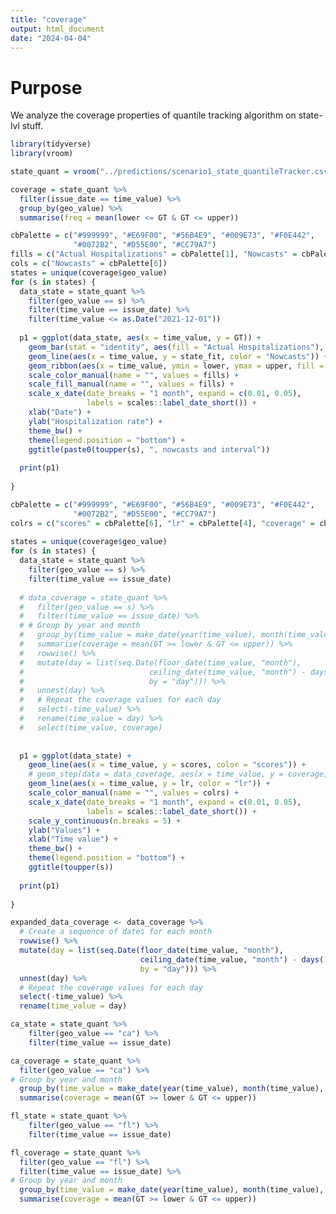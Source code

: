 ```yaml
---
title: "coverage"
output: html_document
date: "2024-04-04"
---
```


# Purpose

We analyze the coverage properties of quantile tracking algorithm on state-lvl stuff.

```r
library(tidyverse)
library(vroom)
```


```r
state_quant = vroom("../predictions/scenario1_state_quantileTracker.csv")
```


```r
coverage = state_quant %>%
  filter(issue_date == time_value) %>%
  group_by(geo_value) %>%
  summarise(freq = mean(lower <= GT & GT <= upper)) 
```


```r
cbPalette = c("#999999", "#E69F00", "#56B4E9", "#009E73", "#F0E442",
              "#0072B2", "#D55E00", "#CC79A7")
fills = c("Actual Hospitalizations" = cbPalette[1], "Nowcasts" = cbPalette[6])
cols = c("Nowcasts" = cbPalette[6])
states = unique(coverage$geo_value)
for (s in states) {
  data_state = state_quant %>%
    filter(geo_value == s) %>%
    filter(time_value == issue_date) %>%
    filter(time_value <= as.Date("2021-12-01"))
  
  p1 = ggplot(data_state, aes(x = time_value, y = GT)) +
    geom_bar(stat = "identity", aes(fill = "Actual Hospitalizations"), alpha = 0.7) +
    geom_line(aes(x = time_value, y = state_fit, color = "Nowcasts")) +
    geom_ribbon(aes(x = time_value, ymin = lower, ymax = upper, fill = "Nowcasts"), alpha = 0.4) +
    scale_color_manual(name = "", values = fills) +
    scale_fill_manual(name = "", values = fills) +
    scale_x_date(date_breaks = "1 month", expand = c(0.01, 0.05),
                 labels = scales::label_date_short()) +
    xlab("Date") +
    ylab("Hospitalization rate") +
    theme_bw() +
    theme(legend.position = "bottom") +
    ggtitle(paste0(toupper(s), ", nowcasts and interval"))
    
  print(p1)
  
}
```


```r
cbPalette = c("#999999", "#E69F00", "#56B4E9", "#009E73", "#F0E442",
              "#0072B2", "#D55E00", "#CC79A7")
colrs = c("scores" = cbPalette[6], "lr" = cbPalette[4], "coverage" = cbPalette[2])
          
states = unique(coverage$geo_value)
for (s in states) {
  data_state = state_quant %>%
    filter(geo_value == s) %>%
    filter(time_value == issue_date)
  
  # data_coverage = state_quant %>%
  #   filter(geo_value == s) %>%
  #   filter(time_value == issue_date) %>%
  # # Group by year and month
  #   group_by(time_value = make_date(year(time_value), month(time_value), 1)) %>% 
  #   summarise(coverage = mean(GT >= lower & GT <= upper)) %>%
  #   rowwise() %>%
  #   mutate(day = list(seq.Date(floor_date(time_value, "month"), 
  #                            ceiling_date(time_value, "month") - days(1), 
  #                            by = "day"))) %>%
  #   unnest(day) %>%
  #   # Repeat the coverage values for each day
  #   select(-time_value) %>%
  #   rename(time_value = day) %>%
  #   select(time_value, coverage)
  
  
  p1 = ggplot(data_state) +
    geom_line(aes(x = time_value, y = scores, color = "scores")) +
    # geom_step(data = data_coverage, aes(x = time_value, y = coverage, color = "coverage")) +
    geom_line(aes(x = time_value, y = lr, color = "lr")) +
    scale_color_manual(name = "", values = colrs) +
    scale_x_date(date_breaks = "1 month", expand = c(0.01, 0.05),
                 labels = scales::label_date_short()) +
    scale_y_continuous(n.breaks = 5) +
    ylab("Values") +
    xlab("Time value") +
    theme_bw() +
    theme(legend.position = "bottom") +
    ggtitle(toupper(s))
    
  print(p1)
  
}
```

```r
expanded_data_coverage <- data_coverage %>%
  # Create a sequence of dates for each month
  rowwise() %>%
  mutate(day = list(seq.Date(floor_date(time_value, "month"), 
                             ceiling_date(time_value, "month") - days(1), 
                             by = "day"))) %>%
  unnest(day) %>%
  # Repeat the coverage values for each day
  select(-time_value) %>%
  rename(time_value = day)
```



```r
ca_state = state_quant %>%
    filter(geo_value == "ca") %>%
    filter(time_value == issue_date)

ca_coverage = state_quant %>%
  filter(geo_value == "ca") %>%
# Group by year and month
  group_by(time_value = make_date(year(time_value), month(time_value), 1)) %>% 
  summarise(coverage = mean(GT >= lower & GT <= upper))
```


```r
fl_state = state_quant %>%
    filter(geo_value == "fl") %>%
    filter(time_value == issue_date)

fl_coverage = state_quant %>%
  filter(geo_value == "fl") %>%
  filter(time_value == issue_date) %>%
# Group by year and month
  group_by(time_value = make_date(year(time_value), month(time_value), 1)) %>% 
  summarise(coverage = mean(GT >= lower & GT <= upper))
```

